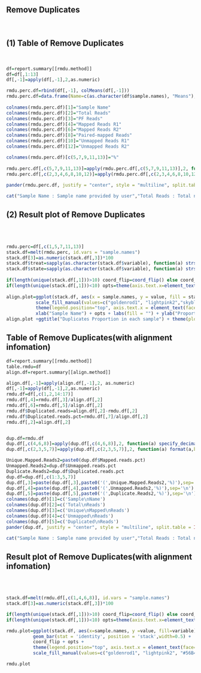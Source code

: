 ## Remove Duplicates

\       

## (1) Table of Remove Duplicates

\       

```r

df=report.summary[[rmdu.method]]
df=df[,1:13]
df[,-1]=apply(df[,-1],2,as.numeric)

rmdu.perc.df=rbind(df[,-1], colMeans(df[,-1]))
rmdu.perc.df=data.frame(Name=c(as.character(df$sample.names), "Means"), rmdu.perc.df)
  
colnames(rmdu.perc.df)[1]="Sample Name"
colnames(rmdu.perc.df)[2]="Total Reads"
colnames(rmdu.perc.df)[3]="PF Reads"
colnames(rmdu.perc.df)[4]="Mapped Reads R1"
colnames(rmdu.perc.df)[6]="Mapped Reads R2"
colnames(rmdu.perc.df)[8]="Paired-mapped Reads"
colnames(rmdu.perc.df)[10]="Unmapped Reads R1"
colnames(rmdu.perc.df)[12]="Unmapped Reads R2"

colnames(rmdu.perc.df)[c(5,7,9,11,13)]="%"
  
rmdu.perc.df[,c(5,7,9,11,13)]=apply(rmdu.perc.df[,c(5,7,9,11,13)],2, function(a) specify_decimal(as.numeric(a),3))
rmdu.perc.df[,c(2,3,4,6,8,10,12)]=apply(rmdu.perc.df[,c(2,3,4,6,8,10,12)],2, function(a) format(a,big.mark = ","))
  
pander(rmdu.perc.df, justify = "center", style = "multiline", split.table = Inf)

```

```r
cat("Sample Name : Sample name provided by user","Total Reads : Total number of read filtered out in the remove duplicates process","PF reads : The number of PF reads where PF is defined as passing Illumina's filter","Mapped Reads R1 : Total number of aligned read 1","Mapped Reads R2 :  Total number of aligned read 2","Paired-mapped Reads : Total number of read aligned to the pair","Unmapped Reads R1 : Total number of unmapped read 1 (Unmapped Reads 1= Total Reads 1 - Mapped Reads 1)","Unmapped Reads R2 : Total number of unmapped read 2 (Unmapped Reads 2= Total Reads 2 - Mapped Reads 2)",sep="\n" )
```

\newpage

## (2) Result plot of Remove Duplicates

\       
\        
```r
rmdu.perc=df[,c(1,5,7,11,13)]
stack.df=melt(rmdu.perc, id.vars = "sample.names")
stack.df[3]=as.numeric(stack.df[,3])*100
stack.df$treat=sapply(as.character(stack.df$variable), function(a) strsplit(a, split="\\.")[[1]][3])
stack.df$state=sapply(as.character(stack.df$variable), function(a) strsplit(a, split="\\.R")[[1]][1])
  
if(length(unique(stack.df[,1]))>10) coord_flip=coord_flip() else coord_flip=NULL
if(length(unique(stack.df[,1]))<10) opts=theme(axis.text.x=element_text(angle=90 , hjust = 1)) else opts=NULL
               
align.plot=ggplot(stack.df, aes(x = sample.names, y = value, fill = state)) + geom_bar(stat = 'identity', position = 'stack', width=0.5) +coord_flip +
           scale_fill_manual(values=c("goldenrod1", "lightpink2","skyblue"))+
           theme(legend.position="top", axis.text.x = element_text(face="bold"), axis.text.y = element_text(face="bold"))+
           xlab("Sample Name") + opts + labs(fill = "") + ylab("Proportion(%)")+ facet_wrap(~treat)
align.plot +ggtitle("Duplicates Proportion in each sample") + theme(plot.title = element_text(hjust = 0.5))
```

\newpage

## Table of Remove Duplicates(with alignment infomation)

```r
df=report.summary[[rmdu.method]]
table.rmdu=df
align.df=report.summary[[align.method]]

align.df[,-1]=apply(align.df[,-1],2, as.numeric)
df[,-1]=apply(df[,-1],2,as.numeric)
rmdu.df=df[,c(1,2,14:17)]
rmdu.df[,4]=rmdu.df[,3]/align.df[,2]
rmdu.df[,6]=rmdu.df[,5]/align.df[,2]
rmdu.df$Duplicated.reads=align.df[,2]-rmdu.df[,2]
rmdu.df$Duplicated.reads.pct=rmdu.df[,7]/align.df[,2]
rmdu.df[,2]=align.df[,2]


dup.df=rmdu.df                         
dup.df[,c(4,6,8)]=apply(dup.df[,c(4,6,8)],2, function(a) specify_decimal(a,3))
dup.df[,c(2,3,5,7)]=apply(dup.df[,c(2,3,5,7)],2, function(a) format(a,big.mark=","))

Unique.Mapped.Reads2=paste0(dup.df$Mapped.reads.pct)
Unmapped.Reads2=dup.df$Unmapped.reads.pct
Duplicate.Reads2=dup.df$Duplicated.reads.pct  
dup.df=dup.df[,c(1:3,5,7)]
dup.df[,3]=paste(dup.df[,3],paste0('(',Unique.Mapped.Reads2,'%)'),sep='\n')
dup.df[,4]=paste(dup.df[,4],paste0('(',Unmapped.Reads2,'%)'),sep='\n')
dup.df[,5]=paste(dup.df[,5],paste0('(',Duplicate.Reads2,'%)'),sep='\n')
colnames(dup.df)[1]=c('Sample\nName')
colnames(dup.df)[2]=c('Total\nReads')
colnames(dup.df)[3]=c('Unique\nMapped\nReads')
colnames(dup.df)[4]=c('Unmapped\nReads')
colnames(dup.df)[5]=c('Duplicated\nReads')
pander(dup.df, justify = "center", style = "multiline", split.table = Inf)

```

```r
cat("Sample Name : Sample name provided by user","Total Reads : Total number of read filtered out in the trimmed process","Unique Mapped Reads : Total number of uniquely aligned read","Unmapped Reads : Total number of unmapped read (Unmapped Reads = Total Reads(With duplicate removed) - Unique Mapped Reads)","Duplicated Reads : Total number of duplicated read (removed)",sep="\n")
```

\newpage

## Result plot of Remove Duplicates(with alignment infomation)
\       
\       
```r
stack.df=melt(rmdu.df[,c(1,4,6,8)], id.vars = "sample.names")
stack.df[3]=as.numeric(stack.df[,3])*100

if(length(unique(stack.df[,1]))>10) coord_flip=coord_flip() else coord_flip=NULL
if(length(unique(stack.df[,1]))<10) opts=theme(axis.text.x=element_text(angle=90 , hjust = 1)) else opts=NULL

rmdu.plot=ggplot(stack.df, aes(x=sample.names, y =value, fill=variable)) + 
          geom_bar(stat = 'identity', position = 'stack',width=0.5) + 
          coord_flip + opts +
          theme(legend.position="top", axis.text.x = element_text(face="bold"), axis.text.y = element_text(face="bold")) + labs(fill = "") +
          scale_fill_manual(values=c("goldenrod1", "lightpink2", "#56B4E9")) + xlab("Sample Name") + ylab("Proportion(%)")

rmdu.plot
```

\newpage